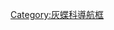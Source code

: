 <noinclude>{{noteTA
| 1=zh-cn:彩灰蝶属; zh-hk:彩灰蝶屬; zh-tw:日灰蝶屬; zh-sg:彩灰蝶属;
}}</noinclude>{{Navbox
|name  = 灰蝶亞科
|title = [[灰蝶亞科]]
|state = {{{state|autocollapse}}}
|listclass = hlist

|above = [[蝴蝶]]⊇[[鳳蝶總科]]⊇[[灰蝶科]]⊇[[灰蝶亞科]]:

|group1 = [[彩灰蝶族]]
| group1style = background:; 
|list1  = 
* [[彩灰蝶屬]] ''Heliophorus''
* [[紫焰灰蝶屬]] ''Iophanus''
* [[美樂灰蝶屬]] ''Melanolycaena''

|group2 = [[灰蝶族]]
| group2style = background:; 
|list2  = 
* [[呃灰蝶屬]] ''Athamanthia''
* ''[[Hyrcanana]]''
* [[灰蝶屬]] ''Lycaena''
* ''[[Phoenicurusia]]''
}}<noinclude>

{{collapsible option}}


[[Category:灰蝶科導航框]]
</noinclude>